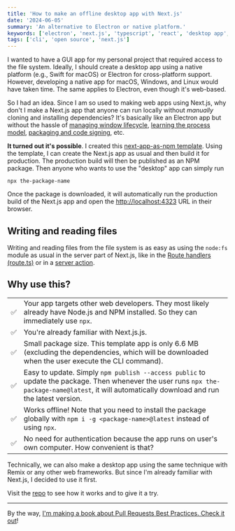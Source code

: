 ```yaml
---
title: 'How to make an offline desktop app with Next.js'
date: '2024-06-05'
summary: 'An alternative to Electron or native platform.'
keywords: ['electron', 'next.js', 'typescript', 'react', 'desktop app', 'cross platform']
tags: ['cli', 'open source', 'next.js']
---
```


I wanted to have a GUI app for my personal project that required access to the file system. Ideally, I should create a desktop app using a native platform (e.g., Swift for macOS) or Electron for cross-platform support. However, developing a native app for macOS, Windows, and Linux would have taken time. The same applies to Electron, even though it's web-based.

So I had an idea. Since I am so used to making web apps using Next.js, why don't I make a Next.js app that anyone can run locally without _manually_ cloning and installing dependencies? It's basically like an Electron app but without the hassle of [managing window lifecycle](https://www.electronjs.org/docs/latest/tutorial/tutorial-first-app#managing-your-apps-window-lifecycle), [learning the process model](https://www.electronjs.org/docs/latest/tutorial/process-model), [packaging and code signing](https://www.electronjs.org/docs/latest/tutorial/distribution-overview), etc.

**It turned out it's possible**. I created this [next-app-as-npm template](https://github.com/nicnocquee/next-app-as-npm). Using the template, I can create the Next.js app as usual and then build it for production. The production build will then be published as an NPM package. Then anyone who wants to use the "desktop" app can simply run

```shell
npx the-package-name
```

Once the package is downloaded, it will automatically run the production build of the Next.js app and open the [http://localhost:4323](http://localhost:4323) URL in their browser.

## Writing and reading files

Writing and reading files from the file system is as easy as using the `node:fs` module as usual in the server part of Next.js, like in the [Route handlers (route.ts)](https://nextjs.org/docs/app/building-your-application/routing/route-handlers) or in a [server action](https://nextjs.org/docs/app/building-your-application/data-fetching/server-actions-and-mutations).

## Why use this?

|     |                                                                                                                                                                                                   |
| --- | ------------------------------------------------------------------------------------------------------------------------------------------------------------------------------------------------- |
| ✅  | Your app targets other web developers. They most likely already have Node.js and NPM installed. So they can immediately use `npx`.                                                                |
| ✅  | You're already familiar with Next.js.js.                                                                                                                                                          |
| ✅  | Small package size. This template app is only 6.6 MB (excluding the dependencies, which will be downloaded when the user execute the CLI command).                                                |
| ✅  | Easy to update. Simply `npm publish --access public` to update the package. Then whenever the user runs `npx the-package-name@latest`, it will automatically download and run the latest version. |
| ✅  | Works offline! Note that you need to install the package globally with `npm i -g <package-name>@latest` instead of using `npx`.                                                                   |
| ✅  | No need for authentication because the app runs on user's own computer. How convenient is that?                                                                                                   |

Technically, we can also make a desktop app using the same technique with Remix or any other web frameworks. But since I'm already familiar with Next.js, I decided to use it first.

Visit the [repo](https://github.com/nicnocquee/next-app-as-npm) to see how it works and to give it a try.

---

By the way, [I'm making a book about Pull Requests Best Practices. Check it out](https://pr.nico.fyi)!
